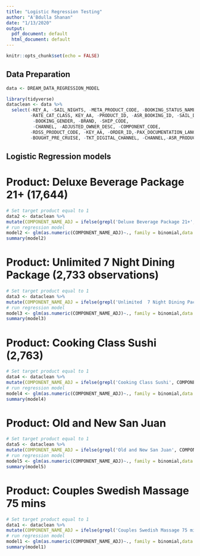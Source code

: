 ---
title: "Logistic Regression Testing"
author: "A'Bdulla Shanan"
date: "1/13/2020"
output:
  pdf_document: default
  html_document: default
---

```{r setup, include=FALSE}
knitr::opts_chunk$set(echo = FALSE)
```


## Data Preparation 

```{r}
data <- DREAM_DATA_REGRESSION_MODEL
```


```{r}
library(tidyverse)
dataclean <- data %>%
  select(-KEY_A, -SAIL_NIGHTS, -META_PRODUCT_CODE, -BOOKING_STATUS_NAME, 
         -RATE_CAT_CLASS, KEY_AA, -PRODUCT_ID, -ASR_BOOKING_ID, -SAIL_DATE, -UCM_CONSUMER_ID, -PASSENGER_ID, 
          -BOOKING_GENDER, -BRAND, -SHIP_CODE, 
          -CHANNEL, -ADJUSTED_OWNER_DESC, -COMPONENT_CODE,  
         -RDSS_PRODUCT_CODE, -KEY_AA, -ORDER_ID,-PAX_DOCUMENTATION_LANGUAGE,
         -BOUGHT_PRE_CRUISE, -TKT_DIGITAL_CHANNEL, -CHANNEL,-ASR_PRODUCT_BOOKING_DTM,-AMT_GUEST_PAID_BKC, -NET_TICKET_REVENUE_USD, -BOOKING_COMPOSITION,) 
```

## Logistic Regression models


# Product: Deluxe Beverage Package 21+ (17,644)

```{r}
# Set target product equal to 1 
data2 <- dataclean %>%
mutate(COMPONENT_NAME_ADJ = ifelse(grepl('Deluxe Beverage Package 21+', COMPONENT_NAME_ADJ), '1','0'))
# run regression model 
model2 <- glm(as.numeric(COMPONENT_NAME_ADJ)~., family = binomial,data = data2)
summary(model2)
```


# Product: Unlimited  7 Night Dining Package (2,733 observations)

```{r}
# Set target product equal to 1 
data3 <- dataclean %>%
mutate(COMPONENT_NAME_ADJ = ifelse(grepl('Unlimited  7 Night Dining Package', COMPONENT_NAME_ADJ), '1','0'))
# run regression model 
model3 <- glm(as.numeric(COMPONENT_NAME_ADJ)~., family = binomial,data = data3)
summary(model3)
```

# Product: Cooking Class Sushi (2,763)

```{r}
# Set target product equal to 1 
data4 <- dataclean %>%
mutate(COMPONENT_NAME_ADJ = ifelse(grepl('Cooking Class Sushi', COMPONENT_NAME_ADJ), '1','0'))
# run regression model 
model4 <- glm(as.numeric(COMPONENT_NAME_ADJ)~., family = binomial,data = data4)
summary(model4)
```

# Product: Old and New San Juan

```{r}
# Set target product equal to 1 
data5 <- dataclean %>%
mutate(COMPONENT_NAME_ADJ = ifelse(grepl('Old and New San Juan', COMPONENT_NAME_ADJ), '1','0'))
# run regression model 
model5 <- glm(as.numeric(COMPONENT_NAME_ADJ)~., family = binomial,data = data5)
summary(model5)
```


# Product: Couples Swedish Massage 75 mins

```{r}
# Set target product equal to 1 
data1 <- dataclean %>%
mutate(COMPONENT_NAME_ADJ = ifelse(grepl('Couples Swedish Massage 75 mins', COMPONENT_NAME_ADJ), '1','0'))
# run regression model 
model1 <- glm(as.numeric(COMPONENT_NAME_ADJ)~., family = binomial,data = data1)
summary(model1)
```







